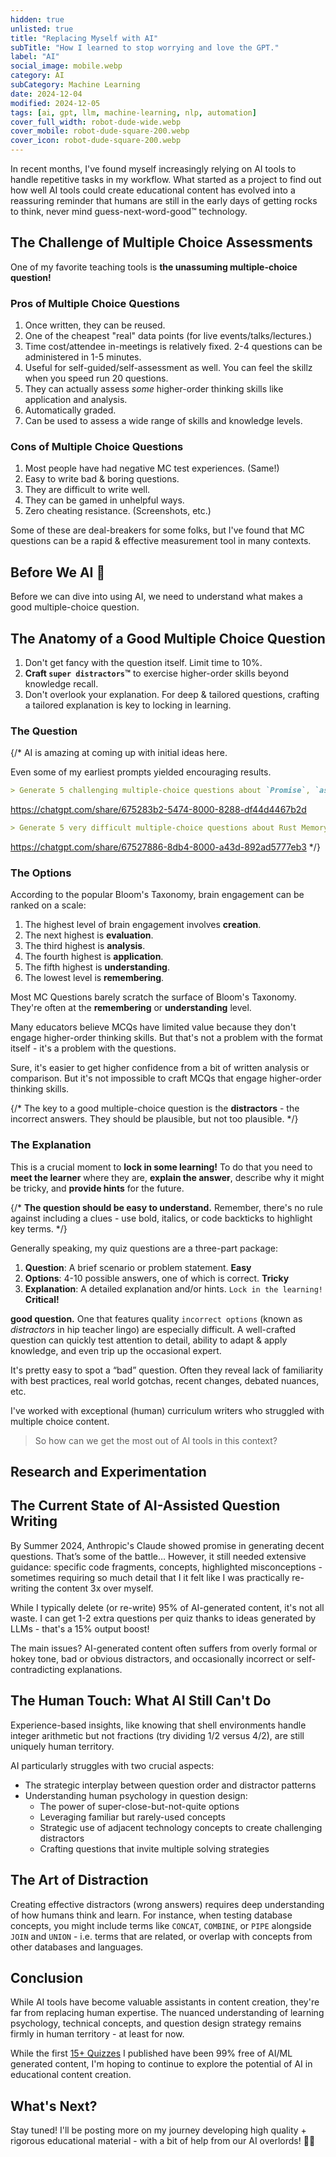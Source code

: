 ```yaml
---
hidden: true
unlisted: true
title: "Replacing Myself with AI"
subTitle: "How I learned to stop worrying and love the GPT."
label: "AI"
social_image: mobile.webp
category: AI
subCategory: Machine Learning
date: 2024-12-04
modified: 2024-12-05
tags: [ai, gpt, llm, machine-learning, nlp, automation]
cover_full_width: robot-dude-wide.webp
cover_mobile: robot-dude-square-200.webp
cover_icon: robot-dude-square-200.webp
---
```


In recent months, I've found myself increasingly relying on AI tools to handle repetitive tasks in my workflow. What started as a project to find out how well AI tools could create educational content has evolved into a reassuring reminder that humans are still in the early days of getting rocks to think, never mind guess-next-word-good™️ technology.

## The Challenge of Multiple Choice Assessments

One of my favorite teaching tools is **the unassuming multiple-choice question!**

### Pros of Multiple Choice Questions

1. Once written, they can be reused.
1. One of the cheapest "real" data points (for live events/talks/lectures.)
1. Time cost/attendee in-meetings is relatively fixed. 2-4 questions can be administered in 1-5 minutes.
1. Useful for self-guided/self-assessment as well. You can feel the skillz when you speed run 20 questions.
1. They can actually assess _some_ higher-order thinking skills like application and analysis.
1. Automatically graded.
1. Can be used to assess a wide range of skills and knowledge levels.

### Cons of Multiple Choice Questions

1. Most people have had negative MC test experiences. (Same!)
1. Easy to write bad & boring questions.
1. They are difficult to write well.
1. They can be gamed in unhelpful ways.
1. Zero cheating resistance. (Screenshots, etc.)

Some of these are deal-breakers for some folks, but I've found that MC questions can be a rapid & effective measurement tool in many contexts.

## Before We AI 🚀

Before we can dive into using AI, we need to understand what makes a good multiple-choice question.

## The Anatomy of a Good Multiple Choice Question

1. Don't get fancy with the question itself. Limit time to 10%.
1. **Craft `super distractors`™️** to exercise higher-order skills beyond knowledge recall.
1. Don't overlook your explanation. For deep & tailored questions, crafting a tailored explanation is key to locking in learning.

### The Question


{/* 
AI is amazing at coming up with initial ideas here.

Even some of my earliest prompts yielded encouraging results.

```markdown
> Generate 5 challenging multiple-choice questions about `Promise`, `async`/`await`, `Observable`, and `Generators`.
```

https://chatgpt.com/share/675283b2-5474-8000-8288-df44d4467b2d


```markdown
> Generate 5 very difficult multiple-choice questions about Rust Memory Handling. Include questions about `Borrow Checker`, `Ownership`, and `Lifetimes`, `Rc`, and `Arc`.
```

https://chatgpt.com/share/67527886-8db4-8000-a43d-892ad5777eb3 */}


### The Options

According to the popular Bloom's Taxonomy, brain engagement can be ranked on a scale:

1. The highest level of brain engagement involves **creation**.
1. The next highest is **evaluation**.
1. The third highest is **analysis**.
1. The fourth highest is **application**.
1. The fifth highest is **understanding**.
1. The lowest level is **remembering**.

Most MC Questions barely scratch the surface of Bloom's Taxonomy. They're often at the **remembering** or **understanding** level.

Many educators believe MCQs have limited value because they don't engage higher-order thinking skills.
But that's not a problem with the format itself - it's a problem with the questions.

Sure, it's easier to get higher confidence from a bit of written analysis or comparison. But it's not impossible to craft MCQs that engage higher-order thinking skills.


{/* The key to a good multiple-choice question is the **distractors** - the incorrect answers. They should be plausible, but not too plausible. */}



### The Explanation

This is a crucial moment to **lock in some learning!** To do that you need to **meet the learner** where they are, **explain the answer**, describe why it might be tricky, and **provide hints** for the future.


{/* **The question should be easy to understand.** Remember, there's no rule against including a clues - use bold, italics, or code backticks to highlight key terms. */}


Generally speaking, my quiz questions are a three-part package:

1. **Question**: A brief scenario or problem statement. **Easy**
2. **Options**: 4-10 possible answers, one of which is correct. **Tricky**
3. **Explanation**: A detailed explanation and/or hints. `Lock in the learning!` **Critical!**




**good question.** One that features quality `incorrect options` (known as _distractors_ in hip teacher lingo) are especially difficult. A well-crafted question can quickly test attention to detail, ability to adapt & apply knowledge, and even trip up the occasional expert.

It's pretty easy to spot a “bad” question. Often they reveal lack of familiarity with best practices, real world gotchas, recent changes, debated nuances, etc.

I've worked with exceptional (human) curriculum writers who struggled with multiple choice content.

> So how can we get the most out of AI tools in this context?

## Research and Experimentation




## The Current State of AI-Assisted Question Writing

By Summer 2024, Anthropic's Claude showed promise in generating decent questions. That’s some of the battle… However, it still needed extensive guidance: specific code fragments, concepts, highlighted misconceptions - sometimes requiring so much detail that I it felt like I was practically re-writing the content 3x over myself.

While I typically delete (or re-write) 95% of AI-generated content, it's not all waste. I can get 1-2 extra questions per quiz thanks to ideas generated by LLMs - that's a 15% output boost!

The main issues? AI-generated content often suffers from overly formal or hokey tone, bad or obvious distractors, and occasionally incorrect or self-contradicting explanations.

## The Human Touch: What AI Still Can't Do

Experience-based insights, like knowing that shell environments handle integer arithmetic but not fractions (try dividing 1/2 versus 4/2), are still uniquely human territory.

AI particularly struggles with two crucial aspects:

- The strategic interplay between question order and distractor patterns
- Understanding human psychology in question design:
    - The power of super-close-but-not-quite options
    - Leveraging familiar but rarely-used concepts
    - Strategic use of adjacent technology concepts to create challenging distractors
    - Crafting questions that invite multiple solving strategies

## The Art of Distraction

Creating effective distractors (wrong answers) requires deep understanding of how humans think and learn. For instance, when testing database concepts, you might include terms like `CONCAT`, `COMBINE`, or `PIPE` alongside `JOIN` and `UNION` - i.e. terms that are related, or overlap with concepts from other databases and languages.

## Conclusion

While AI tools have become valuable assistants in content creation, they're far from replacing human expertise. The nuanced understanding of learning psychology, technical concepts, and question design strategy remains firmly in human territory - at least for now.

While the first [15+ Quizzes](/challenges) I published have been 99% free of AI/ML generated content, I'm hoping to continue to explore the potential of AI in educational content creation.

## What's Next?

Stay tuned! I'll be posting more on my journey developing high quality + rigorous educational material - with a bit of help from our AI overlords! 🤖🚀
